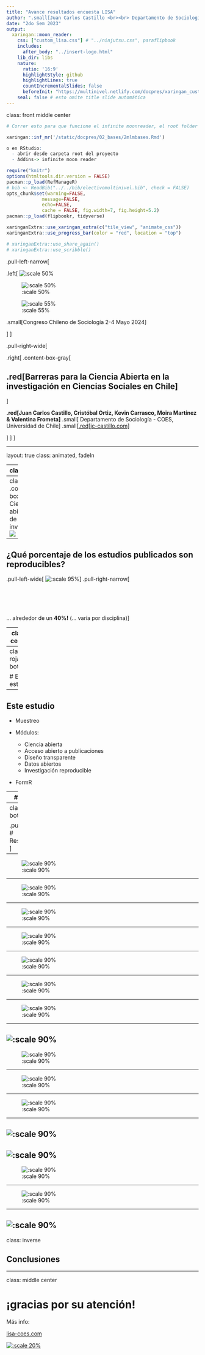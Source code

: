 ```yaml
---
title: "Avance resultados encuesta LISA"
author: ".small[Juan Carlos Castillo <br><br> Departamento de Sociología - UCH / COES <br><br>]"
date: "2do Sem 2023"
output:
  xaringan::moon_reader:
    css: ["custom_lisa.css"] # "../ninjutsu.css", paraflipbook
    includes:
      after_body: "../insert-logo.html"
    lib_dir: libs
    nature:   
      ratio: '16:9'
      highlightStyle: github
      highlightLines: true
      countIncrementalSlides: false
      beforeInit: "https://multinivel.netlify.com/docpres/xaringan_custom/macros.js"
    seal: false # esto omite title slide automática
---
```

class: front middle center

```r
# Correr esto para que funcione el infinite moonreader, el root folder debe ser static para si dirigir solo "bajndo" en directorios hacia el bib y otros

xaringan::inf_mr('/static/docpres/02_bases/2mlmbases.Rmd')

o en RStudio:
  - abrir desde carpeta root del proyecto
  - Addins-> infinite moon reader
```


```r
require("knitr") 
options(htmltools.dir.version = FALSE)
pacman::p_load(RefManageR)
# bib <- ReadBib("../../bib/electivomultinivel.bib", check = FALSE)
opts_chunk$set(warning=FALSE,
             message=FALSE,
             echo=FALSE,
             cache = FALSE, fig.width=7, fig.height=5.2)
pacman::p_load(flipbookr, tidyverse)
```


```r
xaringanExtra::use_xaringan_extra(c("tile_view", "animate_css"))
xaringanExtra::use_progress_bar(color = "red", location = "top")

# xaringanExtra::use_share_again()
# xaringanExtra::use_scribble()
```

<!---
About macros.js: permite escalar las imágenes como [scale 50%](path to image), hay si que grabar ese archivo js en el directorio.
--->

.pull-left-narrow[

.left[
![:scale 50%](Herramientas UValpo2024.png)
 

![:scale 50%](logo_facso.png) 

![:scale 55%](logo-lisa.png)

.small[Congreso Chileno de Sociología
2-4 Mayo 2024]

]
]

.pull-right-wide[

.right[
.content-box-gray[



## **.red[Barreras para la Ciencia Abierta en la investigación en Ciencias Sociales en Chile]**

]

**.red[Juan Carlos Castillo, Cristóbal Ortiz, Kevin Carrasco, Moira Martínez & Valentina Frometa]** 
.small[
Departamento de Sociología - COES, Universidad de Chile]
.small[[.red[jc-castillo.com]](https://jc-castillo.com/)

]
]
]


---

layout: true
class: animated, fadeIn

---
class: middle

.pull-left[
![:scale 80%](logo-lisa.png)]

.pull-right[

#### El .red[Laboratorio de Investigación Social Abierta (LISA)] tiene por objetivo ofrecer herramientas y orientaciones para la apertura científica de las distintas etapas de los proyectos de investigación en ciencias sociales.
]

<br>
.center[
.content-box-red[
# [.red[lisa-coes.com]](https://lisa-coes.com/)]
]

---
class: middle
.content-box-red[
### Ciencia abierta y flujo de investigación]
![](flujo-herramientas.png) 

---
## ¿Qué porcentaje de los estudios publicados son reproducibles?

.pull-left-wide[
![:scale 95%](reproducibility_science.png)
]
.pull-right-narrow[
<br>
<br>
<br>
<br>
<br>
<br>
... alrededor de un **40%!** (... varía por disciplina)
]

---
class: center

![](nature-reproducibility-crisis.jpeg)

.small[
Fuente: [Baker (2016) 1,500 scientists lift the lid on reproducibility - Nature](https://www.nature.com/news/1-500-scientists-lift-the-lid-on-reproducibility-1.19970)]

---
class: roja bottom

# Este estudio
<br>

---
## Este estudio

* Muestreo

* Módulos:
  - Ciencia abierta
  - Acceso abierto a publicaciones
  - Diseño transparente
  - Datos abiertos
  - Investigación reproducible
  
* FormR
  

---
# Datos

* Encuesta aplicada desde a la fecha

* 70 respuestas completas

* ...

---
class: roja bottom


.pull-right[
# Resultados
<br>
]

---

![:scale 90%](https://raw.githubusercontent.com/lisa-coes/cais-survey/master/2_processing/descriptive-analysis_files/figure-html/1-cca-1.png)

---

![:scale 90%](https://raw.githubusercontent.com/lisa-coes/cais-survey/master/2_processing/descriptive-analysis_files/figure-html/1-cca-edad-1.png)

---

![:scale 90%](https://raw.githubusercontent.com/lisa-coes/cais-survey/master/2_processing/descriptive-analysis_files/figure-html/1-cca-enfoque-1.png)

---

![:scale 90%](https://raw.githubusercontent.com/lisa-coes/cais-survey/master/2_processing/descriptive-analysis_files/figure-html/1-cca-etapa-1.png)

---

![:scale 90%](https://raw.githubusercontent.com/lisa-coes/cais-survey/master/2_processing/descriptive-analysis_files/figure-html/1-cca-grado-1.png)

---

![:scale 90%](https://raw.githubusercontent.com/lisa-coes/cais-survey/master/2_processing/descriptive-analysis_files/figure-html/1-cca-sexo-1.png)

---

![:scale 90%](https://raw.githubusercontent.com/lisa-coes/cais-survey/master/2_processing/descriptive-analysis_files/figure-html/2-vca-1.png)

---

![:scale 90%](https://raw.githubusercontent.com/lisa-coes/cais-survey/master/2_processing/descriptive-analysis_files/figure-html/2-vca-edad-1.png)
---

![:scale 90%](https://raw.githubusercontent.com/lisa-coes/cais-survey/master/2_processing/descriptive-analysis_files/figure-html/2-vca-enfoque-1.png)

---

![:scale 90%](https://raw.githubusercontent.com/lisa-coes/cais-survey/master/2_processing/descriptive-analysis_files/figure-html/2-vca-etapa-1.png)

---

![:scale 90%](https://raw.githubusercontent.com/lisa-coes/cais-survey/master/2_processing/descriptive-analysis_files/figure-html/2-vca-grado-1.png)

---

![:scale 90%](https://raw.githubusercontent.com/lisa-coes/cais-survey/master/2_processing/descriptive-analysis_files/figure-html/2-vca-sexo-1.png)
---

![:scale 90%](https://raw.githubusercontent.com/lisa-coes/cais-survey/master/2_processing/descriptive-analysis_files/figure-html/3-prac-1.png)
---

![:scale 90%](https://raw.githubusercontent.com/lisa-coes/cais-survey/master/2_processing/descriptive-analysis_files/figure-html/3-prac-sexo-1.png)

---

![:scale 90%](https://raw.githubusercontent.com/lisa-coes/cais-survey/master/2_processing/descriptive-analysis_files/figure-html/4-bca-comp-1.png)

---

![:scale 90%](https://raw.githubusercontent.com/lisa-coes/cais-survey/master/2_processing/descriptive-analysis_files/figure-html/4-bca-sexo-1.png)
---
class: inverse

## Conclusiones

---
class: middle center


# ¡gracias por su atención!

Más info:

[lisa-coes.com](https://lisa-coes.com/)

[![:scale 20%](octocat.png)](https://github.com/lisa-coes/)
